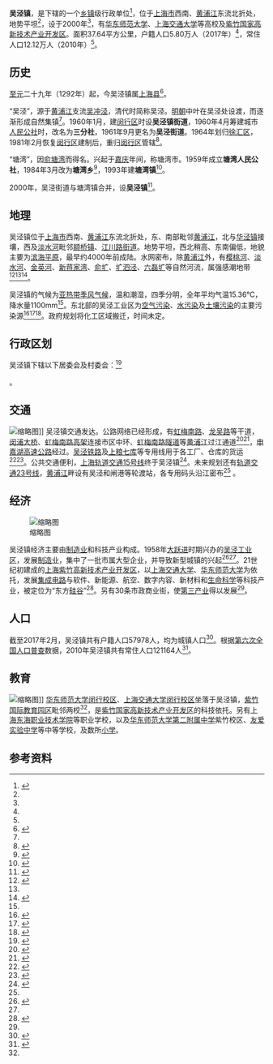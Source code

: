 {{中国乡级行政区
|景观照片文件名 = Wujing Ferry 2011.JPG
|景观照片描述 = 吴泾轮渡站（2011年）
|汉语拼音 = 
|其他语言 = 
|其他语言名称 = 
|旧称 = 吴泾街道、塘湾镇
|地名出处 = 
|位置图文件名 = 
|位置图描述 = 
|自定义图片= 
|建置时间 = 2000年
|政府驻地 = 
|毗邻 = 
|总面积 = 37.64平方公里
|总人口 = 
|总人口年份 = 
|户籍人口 = 57978<ref name=户籍人口/>
|户籍人口年份 = 2017
|常住人口 = 121164<ref name=常住人口/>
|常住人口年份 = 2010
|人口密度 = 
|GDP = 
|GDP年份 = 
|邮政编码 = 200241
|电话区号 = 21
|官方网站 = wj.shmh.gov.cn
|网站名称 = |31/01/12/110/000}}

'''吴泾镇'''，是{{PRC admin/fullname|31/01/12/110/000|3}}下辖的一个[[乡镇|乡镇]]级行政单位<ref>{{PRC admin/ref sgc|{{PRC admin/parent|31/01/12/110/000}}}}</ref>，位于[[上海市|上海市]]西南、[[黄浦江|黄浦江]]东流北折处，地势平坦<ref name=上海市吴泾镇镇域总体规划/>，设于2000年<ref name=上海年鉴2001/>，有[[华东师范大学|华东师范大学]]、[[上海交通大学|上海交通大学]]等高校及[[紫竹国家高新技术产业开发区|紫竹国家高新技术产业开发区]]。面积37.64平方公里，户籍人口5.80万人（2017年）<ref name=户籍人口/>，常住人口12.12万人（2010年）<ref name=常住人口/>。

== 历史 ==
[[至元_(忽必烈)|至元]]二十九年（1292年）起，今吴泾镇属[[上海县|上海县]]<ref name=上海县志>{{Cite book|title=上海县志|author=王孝俭|publisher=上海人民出版社|year=1993|isbn=9787208015531|location=上海|pages=1993}}</ref>。

“吴泾”，源于[[黄浦江|黄浦江]]支流[[吴冲泾|吴冲泾]]，清代时简称吴泾。[[明朝|明朝]]中叶在吴泾处设渡，而逐渐形成自然集镇<ref name=上海市吴泾镇镇域总体规划/>。1960年1月，建[[闵行区|闵行区]]时设'''吴泾镇街道'''，1960年4月筹建城市[[人民公社|人民公社]]时，改名为'''三分社'''，1961年9月更名为'''吴泾街道'''。1964年划归[[徐汇区|徐汇区]]，1981年2月恢复[[闵行区|闵行区]]建制后，重归[[闵行区|闵行区]]管辖<ref name=上海市闵行区地名志>{{Cite book|title=上海市闵行区地名志|author=上海市闵行区人民政府|publisher=中国大百科全书出版社|year=1991|isbn=750000365X|location=北京|pages=19-20}}</ref>。

“塘湾”，因[[俞塘湾|俞塘湾]]而得名。兴起于[[嘉庆|嘉庆]]年间，称塘湾市。1959年成立'''塘湾人民公社'''，1984年3月改为'''塘湾乡'''<ref name=上海县志>{{Cite book|title=上海县志|author=王孝俭|publisher=上海人民出版社|year=1993|isbn=9787208015531|location=上海|pages=1993}}</ref>，1993年建'''塘湾镇'''<ref name=上海地名志>{{Cite book|title=上海地名志|publisher=上海社会科学院出版社|year=1998|isbn=9787806185278|location=上海|pages=}}</ref>。

2000年，吴泾街道与塘湾镇合并，设'''吴泾镇'''<ref name=上海年鉴2001>{{Cite book|title=上海年鉴（2001）|author=上海年鉴编纂委员会|publisher=上海人民出版社|year=2001|isbn=|location=上海|pages=}}</ref>。

== 地理 ==
吴泾镇位于[[上海市|上海市]]西南、[[黄浦江|黄浦江]]东流北折处，东、南部毗邻[[黄浦江|黄浦江]]，北与[[华泾镇|华泾镇]]接壤，西及[[淡水河_(上海)|淡水河]]毗邻[[颛桥镇|颛桥镇]]、[[江川路街道|江川路街道]]。地势平坦，西北稍高、东南偏低，地貌主要为[[滨海平原|滨海平原]]，最早约4000年前成陆。水网密布，除[[黄浦江|黄浦江]]外，有[[樱桃河|樱桃河]]、[[淡水河_(上海)|淡水河]]、[[金英河|金英河]]、[[新蒋家湾|新蒋家湾]]、[[俞圹|俞圹]]、[[圹泗泾|圹泗泾]]、[[六磊圹|六磊圹]]等自然河流，属强感潮地带<ref name=上海市吴泾镇镇域总体规划>{{Cite book|title=上海市吴泾镇镇域总体规划（2001-2010）|author1=吴泾镇人民政府|author2=上海交通大学区域发展研究所|publisher=|year=2001|isbn=|location=|pages=}}</ref><ref name=上海县志/><ref name=闵行区志>{{Cite book|title=闵行区志|author=上海市闵行区志编纂委员会|publisher=上海社会科学院出版社|year=1996|isbn=9787806180839|location=上海|pages=}}</ref>。

吴泾镇的气候为[[亚热带季风气候|亚热带季风气候]]，温和潮湿，四季分明，全年平均气温15.36℃，降水量1100mm<ref name=上海市吴泾镇镇域总体规划/>。东北部的吴泾工业区为[[空气污染|空气污染]]、[[水污染|水污染]]及[[土壤污染|土壤污染]]的主要污染源<ref>{{Cite web|url=http://www.shmh.gov.cn/Plugins/ueditor1_2_5_1-utf8-net/net/upload/2015-07-28/3b042f36-806f-405d-af50-5111c2723c11.doc|title=吴泾工业区环境综合整治实施计划纲要|accessdate=2017-07-01|author=|date=|publisher=|archive-url=https://web.archive.org/web/20180830073917/http://www.shmh.gov.cn/Plugins/ueditor1_2_5_1-utf8-net/net/upload/2015-07-28/3b042f36-806f-405d-af50-5111c2723c11.doc|archive-date=2018-08-30|dead-url=yes}}</ref><ref>{{Cite journal|title=吴泾镇中小企业工业污水治理对策初探|author=杜东园|url=http://www.cqvip.com/qk/91037x/201111/671769074201111006.html|journal=经营管理者|issue=11X|doi=|others=|year=2011|volume=|page=|pmid=|access-date=2017-07-01|archive-date=2019-06-11|archive-url=https://web.archive.org/web/20190611045207/http://www.cqvip.com/qk/91037x/201111/671769074201111006.html|dead-url=no}}</ref><ref>{{Cite journal|title=上海市闵行区吴泾镇主要工厂土壤中多环芳烃的分布特征|author=薛艺涵|url=http://d.wanfangdata.com.cn/periodical/dq201608420|journal=地球|issue=8|doi=|others=|year=2016|volume=|page=|pmid=}}</ref>。政府规划将化工区域搬迁，时间未定。

== 行政区划 ==

吴泾镇下辖以下居委会及村委会：<ref>{{PRC admin/ref sgc|31/01/12/110/000}}</ref>

{{PRC admin/children|31/01/12/110/000}}。

== 交通 ==
[[File:Minpu_1st_Bridge.jpg|缩略图]]]]
吴泾镇交通发达。公路网络已经形成，有[[虹梅南路|虹梅南路]]、[[龙吴路|龙吴路]]等干道，[[闵浦大桥|闵浦大桥]]、[[虹梅南路高架|虹梅南路高架]]连接市区中环、[[虹梅南路隧道|虹梅南路隧道]]等[[黄浦江|黄浦江]]过江通道<ref>{{Cite web|url=http://sh.eastday.com/qtmt/20091231/u1a675821.html|title=申嘉湖高速上海段主线通车 闵浦大桥同步开通-高速 上海段 闵浦大桥—上海频道-东方网|accessdate=2017-07-01|work=sh.eastday.com|archive-date=2010-04-19|archive-url=https://web.archive.org/web/20100419122343/http://sh.eastday.com/qtmt/20091231/u1a675821.html|dead-url=no}}</ref><ref>{{Cite web|url=http://shanghai.xinmin.cn/msrx/2015/12/30/29215008.html|title=虹梅南路隧道今试通车 为黄浦江底最长最深隧道_民生热线_新民网|accessdate=2017-07-01|work=shanghai.xinmin.cn|archive-date=2020-05-22|archive-url=https://web.archive.org/web/20200522161538/http://shanghai.xinmin.cn/msrx/2015/12/30/29215008.html|dead-url=no}}</ref>，[[申嘉湖高速公路|申嘉湖高速公路]]经过。[[吴泾铁路|吴泾铁路]]及[[上粮七库专用线|上粮七库]]等专用线用于各工厂、仓库的货运<ref name=上海铁路志>{{Cite book|title=上海铁路志|last=《上海铁路志》编纂委员会|first=|publisher=上海社会科学院出版社|year=1999|isbn=7806185968|location=上海|pages=}}</ref><ref name=上海通志>{{Cite book|title=上海通志|last=|first=|publisher=上海人民出版社|year=2005|isbn=9787806816455|location=上海|pages=}}</ref>。公共交通便利，[[上海轨道交通15号线|上海轨道交通15号线]]终于吴泾镇<ref>{{Cite web|url=http://ghzyj.sh.gov.cn/hdpt/gzcy/sj/201406/t20140623_630065.html|title=关于轨道交通15号线专项规划（草案）的公示|accessdate=2017-07-01|author=|date=2014-06-23|publisher=上海市规划和国土资源管理局|archive-date=2019-05-24|archive-url=https://web.archive.org/web/20190524083048/http://ghzyj.sh.gov.cn/hdpt/gzcy/sj/201406/t20140623_630065.html|dead-url=no}}</ref>。未来规划还有[[轨道交通23号线|轨道交通23号线]]，[[黄浦江|黄浦江]]畔设有吴泾和闸港等轮渡站，各专用码头沿江密布<ref name=上海市吴泾镇镇域总体规划/> 。

== 经济 ==
[[File:1966-01_1965年吴泾化工厂尿素厂2.jpg|缩略图]]

吴泾镇经济主要由[[制造业|制造业]]和科技产业构成。1958年[[大跃进|大跃进]]时期兴办的[[吴泾工业区|吴泾工业区]]，发展[[制造业|制造业]]，集中了一批市属大型企业，并导致新型城镇的兴起<ref name=闵行区的市镇变迁与城市化>{{Cite journal|title=闵行区的市镇变迁与城市化|author=梅森|url=http://www.shtong.gov.cn/Newsite/node2/n86868/n86869/n88786/n88788/u1ai137697.html|journal=上海地方志|issue=2|doi=|others=|year=2015|volume=|page=|pmid=|access-date=2017-07-01|archive-date=2020-11-30|archive-url=https://web.archive.org/web/20201130211406/http://www.shtong.gov.cn/Newsite/node2/n86868/n86869/n88786/n88788/u1ai137697.html|dead-url=no}}</ref><ref name=上海市吴泾镇镇域总体规划/>。21世纪初建成的[[上海紫竹高新技术产业开发区|上海紫竹高新技术产业开发区]]，以[[上海交通大学|上海交通大学]]、[[华东师范大学|华东师范大学]]为依托，发展[[集成电路|集成电路]]与软件、新能源、航空、数字内容、新材料和[[生命科學|生命科学]]等科技产业，被定位为“东方[[硅谷|硅谷]]”<ref name=东方硅谷>{{Cite news|url=http://shzw.eastday.com/shzw/G/20160204/u1ai9210441.html|title=紫竹打造“东方硅谷” 这些亮点闵行人怎能不知道！-上海政务|accessdate=2017-07-01|author=李佳敏|work=东方网|archive-date=2020-11-04|archive-url=https://web.archive.org/web/20201104045504/http://shzw.eastday.com/shzw/G/20160204/u1ai9210441.html|dead-url=no}}</ref>。另有30条市政商业街，使[[第三产业|第三产业]]得以发展<ref name=闵行区的市镇变迁与城市化/>。
== 人口 ==
截至2017年2月，吴泾镇共有户籍人口57978人，均为城镇人口<ref name=户籍人口>{{Cite web|url=http://www.shmh.gov.cn/sites/mhtjj/dyn/ViewCon_pg.ashx?ctgId=7fbd6d49-0afc-4594-8675-fad90acdf85b&infId=546eb5ed-e4cf-4282-ba38-1fdeaad09c5f&leftBarId=74837E16-8E23-4847-9C63-B4D80159B950|title=2017年2月户籍人口|accessdate=2017-07-01|work=闵行区统计信息网}}{{Dead link|date=2018年9月 |bot=InternetArchiveBot |fix-attempted=yes }}</ref>。根据[[中华人民共和国第六次全国人口普查|第六次全国人口普查]]数据，2010年吴泾镇共有常住人口121164人<ref name=常住人口>{{Cite web|url=http://www.shmh.gov.cn/sites/mhtjj/dyn/ViewCon_pg.ashx?ctgId=bb66453e-d1c3-46d8-8dc1-4c6d6906b1b1&infId=69d4daff-4f0f-48c2-bd99-d98c5c27243c&leftBarId=74837e16-8e23-4847-9c63-b4d80159b950|title=闵行区统计信息网|accessdate=2017-07-01|work=www.shmh.gov.cn}}{{Dead link|date=2018年9月 |bot=InternetArchiveBot |fix-attempted=yes }}</ref>。

== 教育 ==
[[File:华东师范大学闵行校区图书馆.jpg|缩略图]]]]
[[华东师范大学闵行校区|华东师范大学闵行校区]]、[[上海交通大学闵行校区|上海交通大学闵行校区]]坐落于吴泾镇，[[紫竹国际教育园区|紫竹国际教育园区]]毗邻两校<ref name=东方硅谷/>，是[[紫竹国家高新技术产业开发区|紫竹国家高新技术产业开发区]]的科技依托。另有[[上海东海职业技术学院|上海东海职业技术学院]]等职业学校，以及[[华东师范大学第二附属中学|华东师范大学第二附属中学]]紫竹校区、[[友爱实验中学|友爱实验中学]]等中等学校，及数所[[小学|小学]]。

== 参考资料 ==

{{reflist}}
{{PRC admin/navcat|31/01/12/110/000}}
{{上海市功能性区域}}